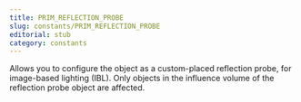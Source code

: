```yaml
---
title: PRIM_REFLECTION_PROBE
slug: constants/PRIM_REFLECTION_PROBE
editorial: stub
category: constants
---
```


<LSLConstant name="PRIM_REFLECTION_PROBE"/>

Allows you to configure the object as a custom-placed reflection probe, for image-based lighting (IBL). Only objects in the influence volume of the reflection probe object are affected.
